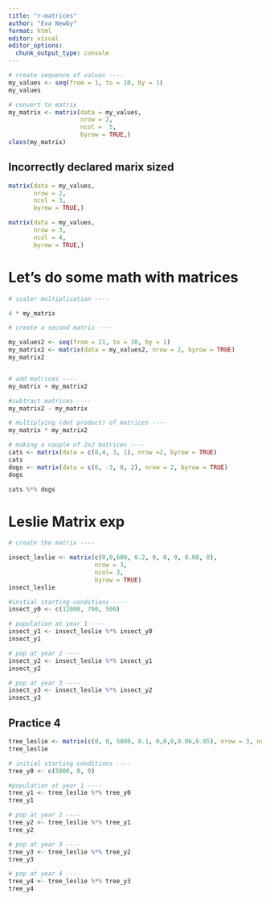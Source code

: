 ```yaml
---
title: "r-matrices"
author: "Eva Newby"
format: html
editor: visual
editor_options: 
  chunk_output_type: console
---
```

```r
# create sequence of values ----
my_values <- seq(from = 1, to = 10, by = 1)
my_values

# convert to matrix
my_matrix <- matrix(data = my_values, 
                    nrow = 2,
                    ncol =  5,
                    byrow = TRUE,)
class(my_matrix)
```
## Incorrectly declared marix sized

```r
matrix(data = my_values,
       nrow = 2,
       ncol = 3,
       byrow = TRUE,)

matrix(data = my_values,
       nrow = 3,
       ncol = 4,
       byrow = TRUE,)
```

# Let's do some math with matrices

```r
# scaler multiplication ----

4 * my_matrix

# create a second matrix ----

my_values2 <- seq(from = 21, to = 30, by = 1)
my_matrix2 <- matrix(data = my_values2, nrow = 2, byrow = TRUE)
my_matrix2


# add matrices ----
my_matrix + my_matrix2 

#subtract matrices ----
my_matrix2 - my_matrix

# multiplying (dot product) of matrices ----
my_matrix * my_matrix2 

# making a couple of 2x2 matrices ----
cats <- matrix(data = c(0,4, 3, 1), nrow =2, byrow = TRUE)
cats
dogs <- matrix(data = c(6, -3, 0, 2), nrow = 2, byrow = TRUE)
dogs

cats %*% dogs

```


# Leslie Matrix exp
```r
# create the matrix ----

insect_leslie <- matrix(c(0,0,600, 0.2, 0, 0, 0, 0.08, 0), 
                        nrow = 3, 
                        ncol= 3,
                        byrow = TRUE)
insect_leslie

#initial starting conditions ----
insect_y0 <- c(12000, 700, 500)

# population at year 1 ----
insect_y1 <- insect_leslie %*% insect_y0
insect_y1

# pop at year 2 ----
insect_y2 <- insect_leslie %*% insect_y1
insect_y2

# pop at year 3 ----
insect_y3 <- insect_leslie %*% insect_y2
insect_y3
```

## Practice 4
```r
tree_leslie <- matrix(c(0, 0, 5000, 0.1, 0,0,0,0.06,0.95), nrow = 3, ncol = 3, byrow = TRUE)
tree_leslie

# initial starting conditions ----
tree_y0 <- c(5000, 0, 0)

#population at year 1 ----
tree_y1 <- tree_leslie %*% tree_y0
tree_y1

# pop at year 2 ----
tree_y2 <- tree_leslie %*% tree_y1
tree_y2

# pop at year 3 ----
tree_y3 <- tree_leslie %*% tree_y2
tree_y3

# pop at year 4 ----
tree_y4 <- tree_leslie %*% tree_y3
tree_y4
```

